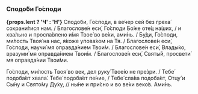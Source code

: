 ### Сподо́би Го́споди

**{props.lent ? 'Ч' : 'Н'}** Сподо́би, Го́споди, в ве́чер сей без греха́ сохрани́тися нам. / Благослове́н еси́, Го́споди Бо́же оте́ц на́ших, / и хва́льно и просла́влено и́мя Твое́ во ве́ки, ами́нь. / Бу́ди, Го́споди, ми́лость Твоя́ на нас, я́коже упова́хом на Тя. / Благослове́н еси́, Го́споди, научи́ мя оправда́нием Твои́м. / Благослове́н еси́, Влады́ко, вразуми́ мя оправда́нием Твои́м. / Благослове́н еси́, Святы́й, просвети́ мя оправда́нии Твои́ми.

Го́споди, ми́лость Твоя́ во век, дел руку́ Твое́ю не пре́зри. / Тебе́ подоба́ет хвала́. Тебе́ подоба́ет пе́ние, / Тебе́ сла́ва подоба́ет, Отцу́ и Сы́ну и Свято́му Ду́ху, // ны́не и при́сно и во ве́ки веко́в. Ами́нь.
